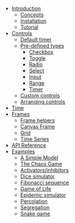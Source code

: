 
- [Introduction](/about)
  - [Concepts](/concepts)
  - [Installation](/installation)
  - [Tutorial](/tutorial)
- [Controls](/controls)
  - [Default timer](/controls/default-timer)
  - [Pre-defined types](/controls/pre-defined-types)
    - [Checkbox](/controls/checkbox)
    - [Toggle](/controls/toggle)
    - [Radio](/controls/radio)
    - [Select](/controls/select)
    - [Input](/controls/input)
    - [Range](/controls/range)
    - [Timer](/controls/timer)
  - [Custom controls](/controls/custom-controls)
  - [Arranging controls](/controls/arranging-controls)
- [Time](/time)
- [Frames](/frames)
  - [Frame helpers](/frame-helpers)
  - [Canvas Frame](/frame-helpers/canvas-frame)
  - [Grid](/frame-helpers/grid)
  - [Time Series](/frame-helpers/time-series)
- [API Reference](/api)
- [Examples](/examples)
  - [A Simple Model](/examples/model)
  - [The Chaos Game](/examples/chaos-game)
  - [Activators/inhibitors](/examples/activators)
  - [Dice simulator](/examples/dice)
  - [Fibonacci sequence](/examples/fibonacci)
  - [Game of Life](/examples/game-of-life)
  - [Epidemic simulator](/examples/epidemic)
  - [Percolation](/examples/percolation)
  - [Segregation](/examples/segregation)
  - [Snake game](/examples/snake)
